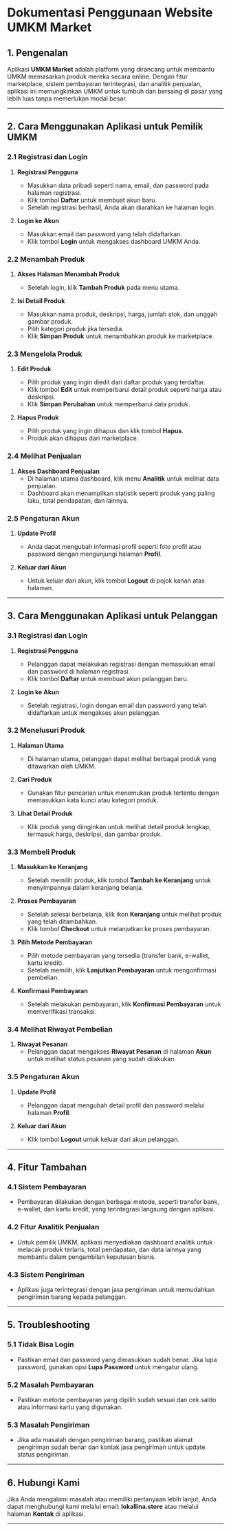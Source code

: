 # Dokumentasi Penggunaan Website UMKM Market

## 1. Pengenalan
Aplikasi **UMKM Market** adalah platform yang dirancang untuk membantu UMKM memasarkan produk mereka secara online. Dengan fitur marketplace, sistem pembayaran terintegrasi, dan analitik penjualan, aplikasi ini memungkinkan UMKM untuk tumbuh dan bersaing di pasar yang lebih luas tanpa memerlukan modal besar.

---

## 2. Cara Menggunakan Aplikasi untuk Pemilik UMKM

### 2.1 Registrasi dan Login
1. **Registrasi Pengguna**
   - Masukkan data pribadi seperti nama, email, dan password pada halaman registrasi.
   - Klik tombol **Daftar** untuk membuat akun baru.
   - Setelah registrasi berhasil, Anda akan diarahkan ke halaman login.
   
2. **Login ke Akun**
   - Masukkan email dan password yang telah didaftarkan.
   - Klik tombol **Login** untuk mengakses dashboard UMKM Anda.

### 2.2 Menambah Produk
1. **Akses Halaman Menambah Produk**
   - Setelah login, klik **Tambah Produk** pada menu utama.
   
2. **Isi Detail Produk**
   - Masukkan nama produk, deskripsi, harga, jumlah stok, dan unggah gambar produk.
   - Pilih kategori produk jika tersedia.
   - Klik **Simpan Produk** untuk menambahkan produk ke marketplace.

### 2.3 Mengelola Produk
1. **Edit Produk**
   - Pilih produk yang ingin diedit dari daftar produk yang terdaftar.
   - Klik tombol **Edit** untuk memperbarui detail produk seperti harga atau deskripsi.
   - Klik **Simpan Perubahan** untuk memperbarui data produk.

2. **Hapus Produk**
   - Pilih produk yang ingin dihapus dan klik tombol **Hapus**.
   - Produk akan dihapus dari marketplace.

### 2.4 Melihat Penjualan
1. **Akses Dashboard Penjualan**
   - Di halaman utama dashboard, klik menu **Analitik** untuk melihat data penjualan.
   - Dashboard akan menampilkan statistik seperti produk yang paling laku, total pendapatan, dan lainnya.

### 2.5 Pengaturan Akun
1. **Update Profil**
   - Anda dapat mengubah informasi profil seperti foto profil atau password dengan mengunjungi halaman **Profil**.
   
2. **Keluar dari Akun**
   - Untuk keluar dari akun, klik tombol **Logout** di pojok kanan atas halaman.

---

## 3. Cara Menggunakan Aplikasi untuk Pelanggan

### 3.1 Registrasi dan Login
1. **Registrasi Pengguna**
   - Pelanggan dapat melakukan registrasi dengan memasukkan email dan password di halaman registrasi.
   - Klik tombol **Daftar** untuk membuat akun pelanggan baru.

2. **Login ke Akun**
   - Setelah registrasi, login dengan email dan password yang telah didaftarkan untuk mengakses akun pelanggan.

### 3.2 Menelusuri Produk
1. **Halaman Utama**
   - Di halaman utama, pelanggan dapat melihat berbagai produk yang ditawarkan oleh UMKM.
   
2. **Cari Produk**
   - Gunakan fitur pencarian untuk menemukan produk tertentu dengan memasukkan kata kunci atau kategori produk.

3. **Lihat Detail Produk**
   - Klik produk yang diinginkan untuk melihat detail produk lengkap, termasuk harga, deskripsi, dan gambar produk.

### 3.3 Membeli Produk
1. **Masukkan ke Keranjang**
   - Setelah memilih produk, klik tombol **Tambah ke Keranjang** untuk menyimpannya dalam keranjang belanja.
   
2. **Proses Pembayaran**
   - Setelah selesai berbelanja, klik ikon **Keranjang** untuk melihat produk yang telah ditambahkan.
   - Klik tombol **Checkout** untuk melanjutkan ke proses pembayaran.
   
3. **Pilih Metode Pembayaran**
   - Pilih metode pembayaran yang tersedia (transfer bank, e-wallet, kartu kredit).
   - Setelah memilih, klik **Lanjutkan Pembayaran** untuk mengonfirmasi pembelian.

4. **Konfirmasi Pembayaran**
   - Setelah melakukan pembayaran, klik **Konfirmasi Pembayaran** untuk memverifikasi transaksi.

### 3.4 Melihat Riwayat Pembelian
1. **Riwayat Pesanan**
   - Pelanggan dapat mengakses **Riwayat Pesanan** di halaman **Akun** untuk melihat status pesanan yang sudah dilakukan.

### 3.5 Pengaturan Akun
1. **Update Profil**
   - Pelanggan dapat mengubah detail profil dan password melalui halaman **Profil**.

2. **Keluar dari Akun**
   - Klik tombol **Logout** untuk keluar dari akun pelanggan.

---

## 4. Fitur Tambahan

### 4.1 Sistem Pembayaran
   - Pembayaran dilakukan dengan berbagai metode, seperti transfer bank, e-wallet, dan kartu kredit, yang terintegrasi langsung dengan aplikasi.
   
### 4.2 Fitur Analitik Penjualan
   - Untuk pemilik UMKM, aplikasi menyediakan dashboard analitik untuk melacak produk terlaris, total pendapatan, dan data lainnya yang membantu dalam pengambilan keputusan bisnis.

### 4.3 Sistem Pengiriman
   - Aplikasi juga terintegrasi dengan jasa pengiriman untuk memudahkan pengiriman barang kepada pelanggan.

---

## 5. Troubleshooting

### 5.1 Tidak Bisa Login
   - Pastikan email dan password yang dimasukkan sudah benar. Jika lupa password, gunakan opsi **Lupa Password** untuk mengatur ulang.

### 5.2 Masalah Pembayaran
   - Pastikan metode pembayaran yang dipilih sudah sesuai dan cek saldo atau informasi kartu yang digunakan.

### 5.3 Masalah Pengiriman
   - Jika ada masalah dengan pengiriman barang, pastikan alamat pengiriman sudah benar dan kontak jasa pengiriman untuk update status pengiriman.

---

## 6. Hubungi Kami
Jika Anda mengalami masalah atau memiliki pertanyaan lebih lanjut, Anda dapat menghubungi kami melalui email: **lokallina.store** atau melalui halaman **Kontak** di aplikasi.

---
